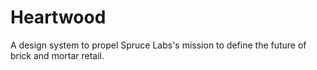 # Heartwood
A design system to propel Spruce Labs's mission to define the future of brick and mortar retail.